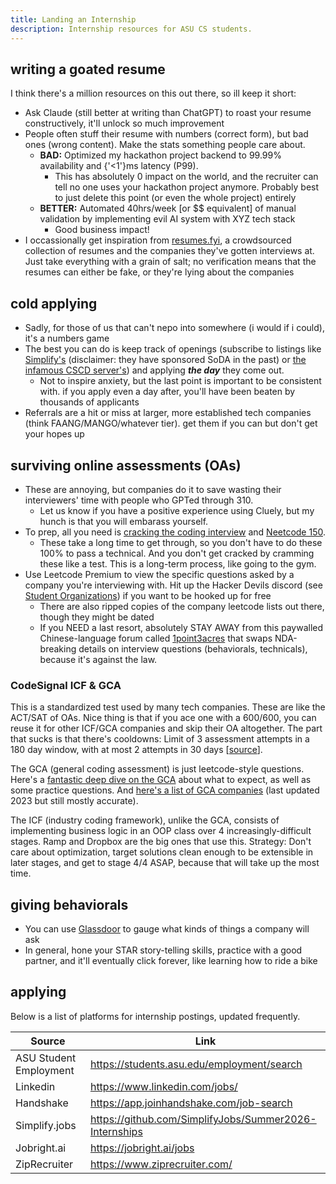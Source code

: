 ```yaml
---
title: Landing an Internship
description: Internship resources for ASU CS students.
---
```


## writing a goated resume

I think there's a million resources on this out there, so ill keep it short:

- Ask Claude (still better at writing than ChatGPT) to roast your resume constructively, it'll unlock so much improvement
- People often stuff their resume with numbers (correct form), but bad ones (wrong content). Make the stats something people care about.
  - **BAD:** Optimized my hackathon project backend to 99.99% availability and {'<1'}ms latency (P99).
    - This has absolutely 0 impact on the world, and the recruiter can tell no one uses your hackathon project anymore. Probably best to just delete this point (or even the whole project) entirely
  - **BETTER:** Automated 40hrs/week [or $$ equivalent] of manual validation by implementing evil AI system with XYZ tech stack
    - Good business impact!
- I occassionally get inspiration from [resumes.fyi](https://resumes.fyi/explore), a crowdsourced collection of resumes and the companies they've gotten interviews at. Just take everything with a grain of salt; no verification means that the resumes can either be fake, or they're lying about the companies

## cold applying

- Sadly, for those of us that can't nepo into somewhere (i would if i could), it's a numbers game
- The best you can do is keep track of openings (subscribe to listings like [Simplify's](https://github.com/SimplifyJobs/Summer2026-Internships) (disclaimer: they have sponsored SoDA in the past) or [the infamous CSCD server's](https://github.com/vanshb03/Summer2026-Internships)) and applying **_the day_** they come out.
  - Not to inspire anxiety, but the last point is important to be consistent with. if you apply even a day after, you'll have been beaten by thousands of applicants
- Referrals are a hit or miss at larger, more established tech companies (think FAANG/MANGO/whatever tier). get them if you can but don't get your hopes up

## surviving online assessments (OAs)

- These are annoying, but companies do it to save wasting their interviewers' time with people who GPTed through 310.
  - Let us know if you have a positive experience using Cluely, but my hunch is that you will embarass yourself.
- To prep, all you need is [cracking the coding interview](https://github.com/md-arfin-cse/Coding-Books/blob/master/Cracking%20the%20Coding%20Interview%206th%20Edition.pdf) and [Neetcode 150](https://leetcode.com/problem-list/rr2ss0g5/).
  - These take a long time to get through, so you don't have to do these 100% to pass a technical. And you don't get cracked by cramming these like a test. This is a long-term process, like going to the gym.
- Use Leetcode Premium to view the specific questions asked by a company you're interviewing with. Hit up the Hacker Devils discord (see [Student Organizations](/guides/clubs)) if you want to be hooked up for free
  - There are also ripped copies of the company leetcode lists out there, though they might be dated
  - If you NEED a last resort, absolutely STAY AWAY from this paywalled Chinese-language forum called [1point3acres](https://www.1point3acres.com/bbs/) that swaps NDA-breaking details on interview questions (behaviorals, technicals), because it's against the law.

### CodeSignal ICF & GCA

This is a standardized test used by many tech companies. These are like the ACT/SAT of OAs. Nice thing is that if you ace one with a 600/600, you can reuse it for other ICF/GCA companies and skip their OA altogether. The part that sucks is that there's cooldowns: Limit of 3 assessment attempts in a 180 day window, with at most 2 attempts in 30 days [[source](https://support.codesignal.com/hc/en-us/articles/11635510785047-What-is-a-cooldown-period-and-how-does-it-impact-my-ability-to-take-an-assessment)].

The GCA (general coding assessment) is just leetcode-style questions. Here's a [fantastic deep dive on the GCA](https://github.com/Leader-board/OA-and-Interviews/blob/main/Online%20Assessments.md#codesignal) about what to expect, as well as some practice questions. And [here's a list of GCA companies](https://www.reddit.com/r/csMajors/comments/y8d4q5/codesignal_companies_2023_summer/) (last updated 2023 but still mostly accurate).

The ICF (industry coding framework), unlike the GCA, consists of implementing business logic in an OOP class over 4 increasingly-difficult stages. Ramp and Dropbox are the big ones that use this. Strategy: Don't care about optimization, target solutions clean enough to be extensible in later stages, and get to stage 4/4 ASAP, because that will take up the most time.

## giving behaviorals

- You can use [Glassdoor](https://www.glassdoor.com/) to gauge what kinds of things a company will ask
- In general, hone your STAR story-telling skills, practice with a good partner, and it'll eventually click forever, like learning how to ride a bike

## applying

Below is a list of platforms for internship postings, updated frequently.

| Source                 | Link                                                   | 
| ---------------------- | ------------------------------------------------------ | 
| ASU Student Employment | https://students.asu.edu/employment/search             |         
| Linkedin               | https://www.linkedin.com/jobs/                         |         
| Handshake              | https://app.joinhandshake.com/job-search               |         
| Simplify.jobs          | https://github.com/SimplifyJobs/Summer2026-Internships |         
| Jobright.ai            | https://jobright.ai/jobs                               |         
| ZipRecruiter           | https://www.ziprecruiter.com/                          |         
